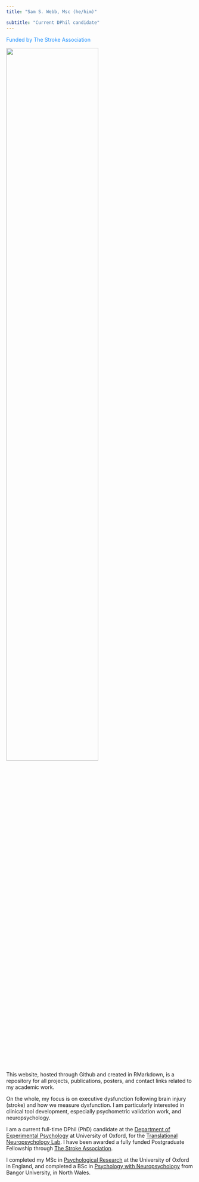 ```yaml
---
title: "Sam S. Webb, Msc (he/him)"

subtitle: "Current DPhil candidate"
---
```


[Funded by The Stroke Association]{style="color:dodgerblue"}

![](headshot_edited_SA.png){width="70%"}

This website, hosted through Github and created in RMarkdown, is a repository for all projects, publications, posters, and contact links related to my academic work.

On the whole, my focus is on executive dysfunction following brain injury (stroke) and how we measure dysfunction. I am particularly interested in clinical tool development, especially psychometric validation work, and neuropsychology.

I am a current full-time DPhil (PhD) candidate at the [Department of Experimental Psychology](https://www.psy.ox.ac.uk/) at University of Oxford, for the [Translational Neuropsychology Lab](https://www.psy.ox.ac.uk/research/translational-neuropsychology). I have been awarded a fully funded Postgraduate Fellowship through [The Stroke Association](https://www.stroke.org.uk). 

I completed my MSc in [Psychological Research](https://www.ox.ac.uk/admissions/graduate/courses/msc-psychological-research?wssl=1) at the University of Oxford in England, and completed a BSc in [Psychology with Neuropsychology](https://www.bangor.ac.uk/courses/undergraduate/C801-Psychology-with-Neuropsychology) from Bangor University, in North Wales.
